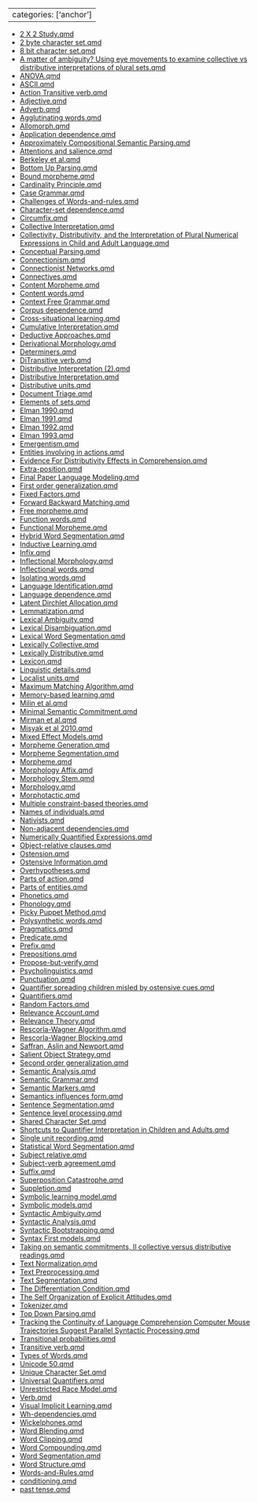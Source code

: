 
---
categories: ['anchor']
---

- [2 X 2 Study.qmd](2%20X%202%20Study.qmd)
- [2 byte character set.qmd](2%20byte%20character%20set.qmd)
- [8 bit character set.qmd](8%20bit%20character%20set.qmd)
- [A matter of ambiguity? Using eye movements to examine collective vs distributive interpretations of plural sets.qmd](A%20matter%20of%20ambiguity?%20Using%20eye%20movements%20to%20examine%20collective%20vs%20distributive%20interpretations%20of%20plural%20sets.qmd)
- [ANOVA.qmd](ANOVA.qmd)
- [ASCII.qmd](ASCII.qmd)
- [Action Transitive verb.qmd](Action%20Transitive%20verb.qmd)
- [Adjective.qmd](Adjective.qmd)
- [Adverb.qmd](Adverb.qmd)
- [Agglutinating words.qmd](Agglutinating%20words.qmd)
- [Allomorph.qmd](Allomorph.qmd)
- [Application dependence.qmd](Application%20dependence.qmd)
- [Approximately Compositional Semantic Parsing.qmd](Approximately%20Compositional%20Semantic%20Parsing.qmd)
- [Attentions and salience.qmd](Attentions%20and%20salience.qmd)
- [Berkeley et al.qmd](Berkeley%20et%20al.qmd)
- [Bottom Up Parsing.qmd](Bottom%20Up%20Parsing.qmd)
- [Bound morpheme.qmd](Bound%20morpheme.qmd)
- [Cardinality Principle.qmd](Cardinality%20Principle.qmd)
- [Case Grammar.qmd](Case%20Grammar.qmd)
- [Challenges of Words-and-rules.qmd](Challenges%20of%20Words-and-rules.qmd)
- [Character-set dependence.qmd](Character-set%20dependence.qmd)
- [Circumfix.qmd](Circumfix.qmd)
- [Collective Interpretation.qmd](Collective%20Interpretation.qmd)
- [Collectivity, Distributivity, and the Interpretation of Plural Numerical Expressions in Child and Adult Language.qmd](Collectivity,%20Distributivity,%20and%20the%20Interpretation%20of%20Plural%20Numerical%20Expressions%20in%20Child%20and%20Adult%20Language.qmd)
- [Conceptual Parsing.qmd](Conceptual%20Parsing.qmd)
- [Connectionism.qmd](Connectionism.qmd)
- [Connectionist Networks.qmd](Connectionist%20Networks.qmd)
- [Connectives.qmd](Connectives.qmd)
- [Content Morpheme.qmd](Content%20Morpheme.qmd)
- [Content words.qmd](Content%20words.qmd)
- [Context Free Grammar.qmd](Context%20Free%20Grammar.qmd)
- [Corpus dependence.qmd](Corpus%20dependence.qmd)
- [Cross-situational learning.qmd](Cross-situational%20learning.qmd)
- [Cumulative Interpretation.qmd](Cumulative%20Interpretation.qmd)
- [Deductive Approaches.qmd](Deductive%20Approaches.qmd)
- [Derivational Morphology.qmd](Derivational%20Morphology.qmd)
- [Determiners.qmd](Determiners.qmd)
- [DiTransitive verb.qmd](DiTransitive%20verb.qmd)
- [Distributive Interpretation (2).qmd](Distributive%20Interpretation%20(2).qmd)
- [Distributive Interpretation.qmd](Distributive%20Interpretation.qmd)
- [Distributive units.qmd](Distributive%20units.qmd)
- [Document Triage.qmd](Document%20Triage.qmd)
- [Elements of sets.qmd](Elements%20of%20sets.qmd)
- [Elman 1990.qmd](Elman%201990.qmd)
- [Elman 1991.qmd](Elman%201991.qmd)
- [Elman 1992.qmd](Elman%201992.qmd)
- [Elman 1993.qmd](Elman%201993.qmd)
- [Emergentism.qmd](Emergentism.qmd)
- [Entities involving in actions.qmd](Entities%20involving%20in%20actions.qmd)
- [Evidence For Distributivity Effects in Comprehension.qmd](Evidence%20For%20Distributivity%20Effects%20in%20Comprehension.qmd)
- [Extra-position.qmd](Extra-position.qmd)
- [Final Paper Language Modeling.qmd](Final%20Paper%20Language%20Modeling.qmd)
- [First order generalization.qmd](First%20order%20generalization.qmd)
- [Fixed Factors.qmd](Fixed%20Factors.qmd)
- [Forward Backward Matching.qmd](Forward%20Backward%20Matching.qmd)
- [Free morpheme.qmd](Free%20morpheme.qmd)
- [Function words.qmd](Function%20words.qmd)
- [Functional Morpheme.qmd](Functional%20Morpheme.qmd)
- [Hybrid Word Segmentation.qmd](Hybrid%20Word%20Segmentation.qmd)
- [Inductive Learning.qmd](Inductive%20Learning.qmd)
- [Infix.qmd](Infix.qmd)
- [Inflectional Morphology.qmd](Inflectional%20Morphology.qmd)
- [Inflectional words.qmd](Inflectional%20words.qmd)
- [Isolating words.qmd](Isolating%20words.qmd)
- [Language Identification.qmd](Language%20Identification.qmd)
- [Language dependence.qmd](Language%20dependence.qmd)
- [Latent Dirchlet Allocation.qmd](Latent%20Dirchlet%20Allocation.qmd)
- [Lemmatization.qmd](Lemmatization.qmd)
- [Lexical Ambiguity.qmd](Lexical%20Ambiguity.qmd)
- [Lexical Disambiguation.qmd](Lexical%20Disambiguation.qmd)
- [Lexical Word Segmentation.qmd](Lexical%20Word%20Segmentation.qmd)
- [Lexically Collective.qmd](Lexically%20Collective.qmd)
- [Lexically Distributive.qmd](Lexically%20Distributive.qmd)
- [Lexicon.qmd](Lexicon.qmd)
- [Linguistic details.qmd](Linguistic%20details.qmd)
- [Localist units.qmd](Localist%20units.qmd)
- [Maximum Matching Algorithm.qmd](Maximum%20Matching%20Algorithm.qmd)
- [Memory-based learning.qmd](Memory-based%20learning.qmd)
- [Milin et al.qmd](Milin%20et%20al.qmd)
- [Minimal Semantic Commitment.qmd](Minimal%20Semantic%20Commitment.qmd)
- [Mirman et al.qmd](Mirman%20et%20al.qmd)
- [Misyak et al 2010.qmd](Misyak%20et%20al%202010.qmd)
- [Mixed Effect Models.qmd](Mixed%20Effect%20Models.qmd)
- [Morpheme Generation.qmd](Morpheme%20Generation.qmd)
- [Morpheme Segmentation.qmd](Morpheme%20Segmentation.qmd)
- [Morpheme.qmd](Morpheme.qmd)
- [Morphology Affix.qmd](Morphology%20Affix.qmd)
- [Morphology Stem.qmd](Morphology%20Stem.qmd)
- [Morphology.qmd](Morphology.qmd)
- [Morphotactic.qmd](Morphotactic.qmd)
- [Multiple constraint-based theories.qmd](Multiple%20constraint-based%20theories.qmd)
- [Names of individuals.qmd](Names%20of%20individuals.qmd)
- [Nativists.qmd](Nativists.qmd)
- [Non-adjacent dependencies.qmd](Non-adjacent%20dependencies.qmd)
- [Numerically Quantified Expressions.qmd](Numerically%20Quantified%20Expressions.qmd)
- [Object-relative clauses.qmd](Object-relative%20clauses.qmd)
- [Ostension.qmd](Ostension.qmd)
- [Ostensive Information.qmd](Ostensive%20Information.qmd)
- [Overhypotheses.qmd](Overhypotheses.qmd)
- [Parts of action.qmd](Parts%20of%20action.qmd)
- [Parts of entities.qmd](Parts%20of%20entities.qmd)
- [Phonetics.qmd](Phonetics.qmd)
- [Phonology.qmd](Phonology.qmd)
- [Picky Puppet Method.qmd](Picky%20Puppet%20Method.qmd)
- [Polysynthetic words.qmd](Polysynthetic%20words.qmd)
- [Pragmatics.qmd](Pragmatics.qmd)
- [Predicate.qmd](Predicate.qmd)
- [Prefix.qmd](Prefix.qmd)
- [Prepositions.qmd](Prepositions.qmd)
- [Propose-but-verify.qmd](Propose-but-verify.qmd)
- [Psycholinguistics.qmd](Psycholinguistics.qmd)
- [Punctuation.qmd](Punctuation.qmd)
- [Quantifier spreading children misled by ostensive cues.qmd](Quantifier%20spreading%20children%20misled%20by%20ostensive%20cues.qmd)
- [Quantifiers.qmd](Quantifiers.qmd)
- [Random Factors.qmd](Random%20Factors.qmd)
- [Relevance Account.qmd](Relevance%20Account.qmd)
- [Relevance Theory.qmd](Relevance%20Theory.qmd)
- [Rescorla-Wagner Algorithm.qmd](Rescorla-Wagner%20Algorithm.qmd)
- [Rescorla-Wagner Blocking.qmd](Rescorla-Wagner%20Blocking.qmd)
- [Saffran, Aslin and Newport.qmd](Saffran,%20Aslin%20and%20Newport.qmd)
- [Salient Object Strategy.qmd](Salient%20Object%20Strategy.qmd)
- [Second order generalization.qmd](Second%20order%20generalization.qmd)
- [Semantic Analysis.qmd](Semantic%20Analysis.qmd)
- [Semantic Grammar.qmd](Semantic%20Grammar.qmd)
- [Semantic Markers.qmd](Semantic%20Markers.qmd)
- [Semantics influences form.qmd](Semantics%20influences%20form.qmd)
- [Sentence Segmentation.qmd](Sentence%20Segmentation.qmd)
- [Sentence level processing.qmd](Sentence%20level%20processing.qmd)
- [Shared Character Set.qmd](Shared%20Character%20Set.qmd)
- [Shortcuts to Quantifier Interpretation in Children and Adults.qmd](Shortcuts%20to%20Quantifier%20Interpretation%20in%20Children%20and%20Adults.qmd)
- [Single unit recording.qmd](Single%20unit%20recording.qmd)
- [Statistical Word Segmentation.qmd](Statistical%20Word%20Segmentation.qmd)
- [Subject relative.qmd](Subject%20relative.qmd)
- [Subject-verb agreement.qmd](Subject-verb%20agreement.qmd)
- [Suffix.qmd](Suffix.qmd)
- [Superposition Catastrophe.qmd](Superposition%20Catastrophe.qmd)
- [Suppletion.qmd](Suppletion.qmd)
- [Symbolic learning model.qmd](Symbolic%20learning%20model.qmd)
- [Symbolic models.qmd](Symbolic%20models.qmd)
- [Syntactic Ambiguity.qmd](Syntactic%20Ambiguity.qmd)
- [Syntactic Analysis.qmd](Syntactic%20Analysis.qmd)
- [Syntactic Bootstrapping.qmd](Syntactic%20Bootstrapping.qmd)
- [Syntax First models.qmd](Syntax%20First%20models.qmd)
- [Taking on semantic commitments, II collective versus distributive readings.qmd](Taking%20on%20semantic%20commitments,%20II%20collective%20versus%20distributive%20readings.qmd)
- [Text Normalization.qmd](Text%20Normalization.qmd)
- [Text Preprocessing.qmd](Text%20Preprocessing.qmd)
- [Text Segmentation.qmd](Text%20Segmentation.qmd)
- [The Differentiation Condition.qmd](The%20Differentiation%20Condition.qmd)
- [The Self Organization of Explicit Attitudes.qmd](The%20Self%20Organization%20of%20Explicit%20Attitudes.qmd)
- [Tokenizer.qmd](Tokenizer.qmd)
- [Top Down Parsing.qmd](Top%20Down%20Parsing.qmd)
- [Tracking the Continuity of Language Comprehension Computer Mouse Trajectories Suggest Parallel Syntactic Processing.qmd](Tracking%20the%20Continuity%20of%20Language%20Comprehension%20Computer%20Mouse%20Trajectories%20Suggest%20Parallel%20Syntactic%20Processing.qmd)
- [Transitional probabilities.qmd](Transitional%20probabilities.qmd)
- [Transitive verb.qmd](Transitive%20verb.qmd)
- [Types of Words.qmd](Types%20of%20Words.qmd)
- [Unicode 50.qmd](Unicode%2050.qmd)
- [Unique Character Set.qmd](Unique%20Character%20Set.qmd)
- [Universal Quantifiers.qmd](Universal%20Quantifiers.qmd)
- [Unrestricted Race Model.qmd](Unrestricted%20Race%20Model.qmd)
- [Verb.qmd](Verb.qmd)
- [Visual Implicit Learning.qmd](Visual%20Implicit%20Learning.qmd)
- [Wh-dependencies.qmd](Wh-dependencies.qmd)
- [Wickelphones.qmd](Wickelphones.qmd)
- [Word Blending.qmd](Word%20Blending.qmd)
- [Word Clipping.qmd](Word%20Clipping.qmd)
- [Word Compounding.qmd](Word%20Compounding.qmd)
- [Word Segmentation.qmd](Word%20Segmentation.qmd)
- [Word Structure.qmd](Word%20Structure.qmd)
- [Words-and-Rules.qmd](Words-and-Rules.qmd)
- [conditioning.qmd](conditioning.qmd)
- [past tense.qmd](past%20tense.qmd)
